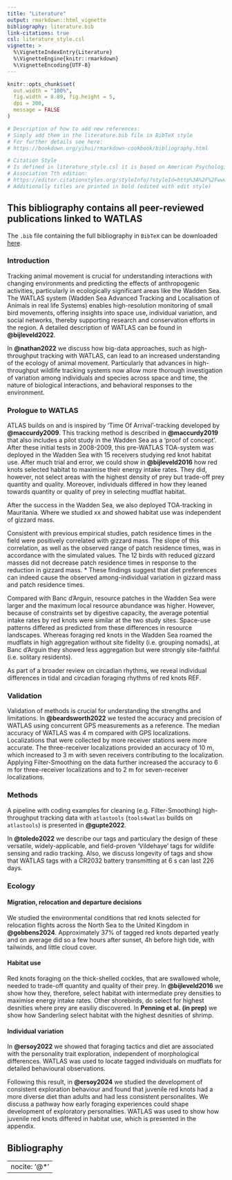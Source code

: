 ```yaml
---
title: "Literature"
output: rmarkdown::html_vignette
bibliography: literature.bib  
link-citations: true
csl: literature_style.csl
vignette: >
  %\VignetteIndexEntry{Literature}
  %\VignetteEngine{knitr::rmarkdown}
  %\VignetteEncoding{UTF-8}
---
```


```r
knitr::opts_chunk$set(
  out.width = "100%",
  fig.width = 8.89, fig.height = 5,
  dpi = 300,
  message = FALSE
)
```


```r
# Description of how to add new references:
# Simply add them in the literature.bib file in BibTeX style
# For further details see here:
# https://bookdown.org/yihui/rmarkdown-cookbook/bibliography.html

# Citation Style
# Is defined in literature_style.csl it is based on American Psychological
# Association 7th edition:
# https://editor.citationstyles.org/styleInfo/?styleId=http%3A%2F%2Fwww.zotero.org%2Fstyles%2Fapa # nolint
# Additionally titles are printed in bold (edited with edit style)
```


## This bibliography contains all peer-reviewed publications linked to WATLAS

The `.bib` file containing the full bibliography in `BibTeX` can be downloaded [here](https://github.com/allertbijleveld/tools4watlas/blob/master/vignettes/literature/literature.bib).

### Introduction 

Tracking animal movement is crucial for understanding interactions with changing environments and predicting the effects of anthropogenic activities, particularly in ecologically significant areas like the Wadden Sea. The WATLAS system  (Wadden Sea Advanced Tracking and Localisation of Animals in real life Systems) enables high-resolution monitoring of small bird movements, offering insights into space use, individual variation, and social networks, thereby supporting research and conservation efforts in the region. A detailed description of WATLAS can be found in **@bijleveld2022**.

In **@nathan2022** we discuss how big-data approaches, such as high-throughput tracking with WATLAS, can lead to an increased understanding of the ecology of animal movement. Particularly that advances in high-throughput wildlife tracking systems now allow more thorough investigation of variation among individuals and species across space and time, the nature of biological interactions, and behavioral responses to the environment.  

### Prologue to WATLAS

ATLAS builds on and is inspired by 'Time Of Arrival'-tracking developed by **@maccurdy2009**. This tracking method is described in **@maccurdy2019** that also includes a pilot study in the Wadden Sea as a 'proof of concept'. After these initial tests in 2008-2009, this pre-WATLAS TOA-system was deployed in the Wadden Sea with 15 receivers studying red knot habitat use. After much trial and error, we could show in **@bijleveld2016** how red knots selected habitat to maximise their energy intake rates. They did, however, not select areas with the highest density of prey but trade-off prey quantity and quality. Moreover, individuals differed in how they leaned towards quantity or quality of prey in selecting mudflat habitat. 

After the success in the Wadden Sea, we also deployed TOA-tracking in Mauritania. Where we studied xx and showed habitat use was independent of gizzard mass. 

Consistent with previous empirical studies, patch residence times in the field were positively correlated with gizzard mass. The slope of this correlation, as well as the observed range of patch residence times, was in accordance with the simulated values. The 12 birds with reduced gizzard masses did not decrease patch residence times in response to the reduction in gizzard mass. * These findings suggest that diet preferences can indeed cause the observed among-individual variation in gizzard mass and patch residence times.

Compared with Banc d’Arguin, resource patches in the Wadden Sea were larger and the maximum local resource abundance was higher. However, because of constraints set by digestive capacity, the average potential intake rates by red knots were similar at the two study sites. Space-use patterns differed as predicted from these differences in resource landscapes. Whereas foraging red knots in the Wadden Sea roamed the mudflats in high aggregation without site fidelity (i.e. grouping nomads), at Banc d’Arguin they showed less aggregation but were strongly site-faithful (i.e. solitary residents).

As part of a broader review on circadian rhythms, we reveal individual differences in tidal and circadian foraging rhythms of red knots REF.

 


### Validation

Validation of methods is crucial for understanding the strengths and limitations. In **@beardsworth2022** we tested the accuracy and precision of WATLAS using concurrent GPS measurements as a reference. The median accuracy of WATLAS was 4 m compared with GPS localizations. Localizations that were collected by more receiver stations were more accurate. The three-receiver localizations provided an accuracy of 10 m, which increased to 3 m with seven receivers contributing to the localization. Applying Filter-Smoothing on the data further increased the accuracy to 6 m for three-receiver localizations and to 2 m for seven-receiver localizations. 

### Methods

A pipeline with coding examples for cleaning (e.g. Filter-Smoothing) high-throughput tracking data with `atlastools` (`tools4watlas` builds on `atlastools`) is presented in **@gupte2022**.

In  **@toledo2022** we describe our tags and particulary the design of these versatile, widely-applicable, and field-proven 'Vildehaye' tags for wildlife sensing and radio tracking. Also, we discuss longevity of tags and show that WATLAS tags with a CR2032 battery transmitting at 6 s can last 226 days. 

### Ecology

#### Migration, relocation and departure decisions  
We studied the environmental conditions that red knots selected for relocation flights across the North Sea to the United Kingdom in **@gobbens2024**. Approximately 37% of tagged red knots departed yearly and on average did so a few hours after sunset, 4h before high tide, with tailwinds, and little cloud cover.  

#### Habitat use
Red knots foraging on the thick-shelled cockles, that are swallowed whole, needed to trade-off quantity and quality of their prey. In **@bijleveld2016** we show how they, therefore, select habitat with intermediate prey densities to maximise energy intake rates. Other shorebirds, do select for highest desnities where prey are easiliy discovered. In **Penning et al. (in prep)** we show how Sanderling select habitat with the highest desnities of shrimp.

#### Individual variation
In **@ersoy2022** we showed that foraging tactics and diet are associated with the personality trait exploration, independent of morphological differences. WATLAS was used to locate tagged individuals on mudflats for detailed behavioural observations.  

Following this result, in **@ersoy2024** we studied the development of consistent exploration behaviour and found that juvenile red knots had a more diverse diet than adults and had less consistent personalites. We discuss a pathway how early foraging experiences could shape development of exploratory personalities. WATLAS was used to show how juvenile red knots differed in habitat use, which is presented in the appendix. 


## Bibliography

---
nocite: '@*'
---

